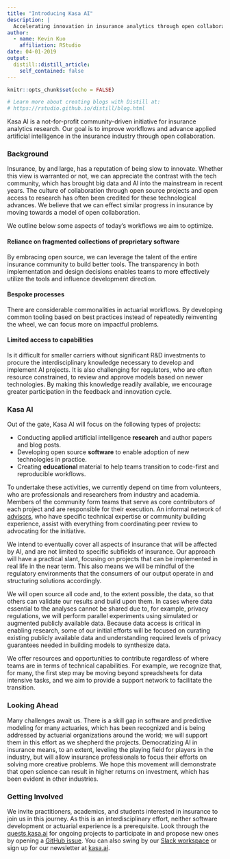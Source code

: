 ```yaml
---
title: "Introducing Kasa AI"
description: |
  Accelerating innovation in insurance analytics through open collaboration.
author:
  - name: Kevin Kuo
    affiliation: RStudio
date: 04-01-2019
output:
  distill::distill_article:
    self_contained: false
---
```


```r
knitr::opts_chunk$set(echo = FALSE)

# Learn more about creating blogs with Distill at:
# https://rstudio.github.io/distill/blog.html

```


Kasa AI is a not-for-profit community-driven initiative for insurance analytics research. Our goal is to improve workflows and advance applied artificial intelligence in the insurance industry through open collaboration. 

### Background

Insurance, by and large, has a reputation of being slow to innovate. Whether this view is warranted or not, we can appreciate the contrast with the tech community, which has brought big data and AI into the mainstream in recent years. The culture of collaboration through open source projects and open access to research has often been credited for these technological advances. We believe that we can effect similar progress in insurance by moving towards a model of open collaboration. 

We outline below some aspects of today’s workflows we aim to optimize.

#### Reliance on fragmented collections of proprietary software

By embracing open source, we can leverage the talent of the entire insurance community to build better tools. The transparency in both implementation and design decisions enables teams to more effectively utilize the tools and influence development direction.

#### Bespoke processes 

There are considerable commonalities in actuarial workflows. By developing common tooling based on best practices instead of repeatedly reinventing the wheel, we can focus more on impactful problems.

#### Limited access to capabilities

Is it difficult for smaller carriers without significant R&D investments to procure the interdisciplinary knowledge necessary to develop and implement AI projects. It is also challenging for regulators, who are often resource constrained, to review and approve models based on newer technologies. By making this knowledge readily available, we encourage greater participation in the feedback and innovation cycle.

### Kasa AI

Out of the gate, Kasa AI will focus on the following types of projects:

- Conducting applied artificial intelligence **research** and author papers and blog posts.
- Developing open source **software** to enable adoption of new technologies in practice.
- Creating **educational** material to help teams transition to code-first and reproducible workflows.

To undertake these activities, we currently depend on time from volunteers, who are professionals and researchers from industry and academia. Members of the community form teams that serve as core contributors of each project and are responsible for their execution. An informal network of [advisors](https://kasa.ai/about/#people), who have specific technical expertise or community building experience, assist with everything from coordinating peer review to advocating for the initiative.

We intend to eventually cover all aspects of insurance that will be affected by AI, and are not limited to specific subfields of insurance. Our approach will have a practical slant, focusing on projects that can be implemented in real life in the near term. This also means we will be mindful of the regulatory environments that the consumers of our output operate in and structuring solutions accordingly.

We will open source all code and, to the extent possible, the data, so that others can validate our results and build upon them. In cases where data essential to the analyses cannot be shared due to, for example, privacy regulations, we will perform parallel experiments using simulated or augmented publicly available data. Because data access is critical in enabling research, some of our initial efforts will be focused on curating existing publicly available data and understanding required levels of privacy guarantees needed in building models to synthesize data.

We offer resources and opportunities to contribute regardless of where teams are in terms of technical capabilities. For example, we recognize that, for many, the first step may be moving beyond spreadsheets for data intensive tasks, and we aim to provide a support network to facilitate the transition.

### Looking Ahead

Many challenges await us. There is a skill gap in software and predictive modeling for many actuaries, which has been recognized and is being addressed by actuarial organizations around the world; we will support them in this effort as we shepherd the projects. Democratizing AI in insurance means, to an extent, leveling the playing field for players in the industry, but will allow insurance professionals to focus their efforts on solving more creative problems. We hope this movement will demonstrate that open science can result in higher returns on investment, which has been evident in other industries.

### Getting Involved

We invite practitioners, academics, and students interested in insurance to join us in this journey. As this is an interdisciplinary effort, neither software development or actuarial experience is a prerequisite. Look through the [quests.kasa.ai](https://quests.kasa.ai) for ongoing projects to participate in and propose new ones by opening a [GitHub issue](https://github.com/kasaai/quests/issues). You can also swing by our [Slack workspace](https://slack.kasa.ai) or sign up for our newsletter at [kasa.ai](https://kasa.ai).